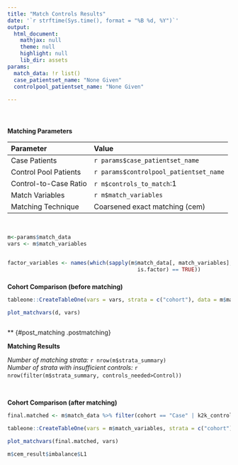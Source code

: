 ```yaml
---
title: "Match Controls Results"
date: '`r strftime(Sys.time(), format = "%B %d, %Y")`'
output: 
  html_document:
    mathjax: null
    theme: null
    highlight: null
    lib_dir: assets
params:
  match_data: !r list()
  case_patientset_name: "None Given"
  controlpool_patientset_name: "None Given"
  
---
```


&nbsp;<p />
### {#match_parameters .parameters_table}
__Matching Parameters__

Parameter                    Value
--------------------------   ----------------------------------------
Case Patients                `r params$case_patientset_name`
Control Pool Patients&nbsp;  `r params$controlpool_patientset_name`
Control-to-Case Ratio        `r m$controls_to_match`:1
Match Variables              `r m$match_variables`
Matching Technique           Coarsened exact matching (cem)

&nbsp;<p />



```r

m<-params$match_data
vars <- m$match_variables


factor_variables <- names(which(sapply(m$match_data[, match_variables], 
                                         is.factor) == TRUE))

```

### {#pre_matching .prematching}
__Cohort Comparison (before matching)__

```r


tableone::CreateTableOne(vars = vars, strata = c("cohort"), data = m$match_data, factorVars = factor_variables)

plot_matchvars(d, vars)



```

** {#post_matching .postmatching}
&nbsp;<p />

__Matching Results__

*Number of matching strata:* `r nrow(m$strata_summary)`<br />
*Number of strata with insufficient controls:* `r nrow(filter(m$strata_summary, controls_needed>Control))`
&nbsp;<p />
&nbsp;<p />

__Cohort Comparison (after matching)__

```r

final.matched <- m$match_data %>% filter(cohort == "Case" | k2k_control == TRUE)

tableone::CreateTableOne(vars = m$match_variables, strata = c("cohort"), data = final.matched, factorVars = factor_variables)

plot_matchvars(final.matched, vars)

m$cem_result$imbalance$L1
```